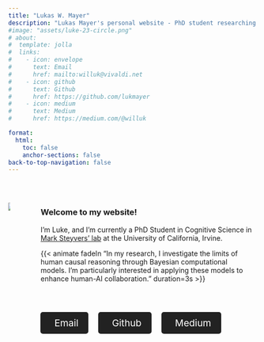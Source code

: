 ```yaml
---
title: "Lukas W. Mayer"
description: "Lukas Mayer's personal website - PhD student researching Computational Cognitive Science and Human-AI collaboration. Also posts about Data Science/statistics, software development, tech tips, and more."
#image: "assets/luke-23-circle.png"
# about:
#  template: jolla
#  links:
#    - icon: envelope
#      text: Email
#      href: mailto:willuk@vivaldi.net
#    - icon: github
#      text: Github
#      href: https://github.com/lukmayer
#    - icon: medium
#      text: Medium
#      href: https://medium.com/@willuk

format: 
  html:
    toc: false
    anchor-sections: false 
back-to-top-navigation: false
---
```




:::{.column-page}

\

:::: {.columns}

::: {.column width="40%" style="padding-right: 20px;"}

::: {.animate__animated .animate__fadeIn style="--animate-duration: 2s;"}
![](assets/luke-23-circle.png)
:::

:::

::: {.column width="60%" style="padding-left: 20px;"}

### Welcome to my website!

::: {.animate__animated .animate__fadeIn style="--animate-duration: 3s;"}
I'm Luke, and I'm currently a PhD Student in Cognitive Science in [Mark Steyvers' lab](https://steyvers.socsci.uci.edu/madlab/) at the University of California, Irvine.
:::


{{< animate fadeIn "In my research, I investigate the limits of human causal reasoning through Bayesian computational models. I'm particularly interested in applying these models to enhance human-AI collaboration." duration=3s >}}

\

<div class="button-group" style="display: flex; gap: 20px;">

<a href="mailto:willuk@vivaldi.net" class="button-link" target="_blank" style="text-decoration: none; color: white; background-color: #222; padding: 10px 20px; border-radius: 5px; display: inline-block; font-size: 1.2rem; text-align: center;">
    <i class="bi bi-envelope" style="font-size: 1.5rem; margin-right: 8px;"></i>Email
</a>

<a href="https://github.com/lukmayer" class="button-link" target="_blank" style="text-decoration: none; color: white; background-color: #222; padding: 10px 20px; border-radius: 5px; display: inline-block; font-size: 1.2rem; text-align: center;">
    <i class="bi bi-github" style="font-size: 1.5rem; margin-right: 8px;"></i>Github
</a>

<a href="https://medium.com/@willuk" class="button-link" target="_blank" style="text-decoration: none; color: white; background-color: #222; padding: 10px 20px; border-radius: 5px; display: inline-block; font-size: 1.2rem; text-align: center;">
    <i class="bi bi-medium" style="font-size: 1.5rem; margin-right: 8px;"></i>Medium
</a>

</div>

:::

::::

:::



<style>
/* CSS for fade-in effect */
.fade-in {
  opacity: 0;
  transition: opacity 2s ease-in;
}

.content.quarto-banner-title-block {
  display: flex;
  flex-direction: column; /* Stack elements vertically */
}

.columns {
    column-gap: 20px; /* Adjust the gap between columns */
}

.column {
    padding-right: 10px; /* Optional: Add padding to the columns if needed */
}


.quarto-title {
    margin: 0; /* Ensure no default margin */
    text-align: left; /* Center the title text */
}


.button-link {
    background-color: #222; /* Default button background */
    color: white; /* Default text color */
    transition: background-color 0.3s, transform 0.3s; /* Smooth transition */
    padding: 10px 20px; /* Padding for the button look */
    border-radius: 5px; /* Rounded corners */
    display: inline-block;
    font-size: 1.2rem;
    text-align: center;
    text-decoration: none; /* No underline */
}

.button-link:hover {
    background-color: #444 !important; /* Change to lighter color on hover */
    transform: scale(1.2); /* Slightly increase size on hover */
}

/* Default desktop view */
.button-group {
    display: flex; /* Keep the buttons in a row by default */
    gap: 20px; /* Space between buttons */
}


@media (max-width: 768px) {
  /* Adjust the layout for mobile screens (small screens) */
  
  .columns {
    flex-direction: column; /* Stack the columns vertically on mobile */
  }

  .column {
    width: 100% !important; /* Make each column take up full width on mobile */
    padding: 0; /* Adjust padding for mobile */
  }

  /* Make the button links stack vertically with some spacing */
  .button-link {
    display: block;
    width: 100%; /* Make buttons full width */
    margin-bottom: 10px; /* Add space between buttons */
    text-align: center;
  }

  .button-group {
        flex-direction: column; /* Stack buttons vertically on small screens */
        gap: 10px; /* Space between buttons when stacked */
        width: 100%; /* Ensure the group takes full width */
    }

}


</style>


<script>

  window.addEventListener("load", function() {
    var aboutEntity = document.querySelector(".about-entity");
    aboutEntity.classList.add("fade-in");
  });
</script>












